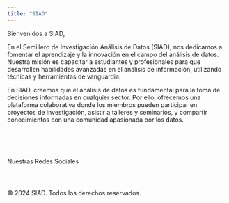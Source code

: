 ```yaml
---
title: "SIAD"
---
```



Bienvenidos a SIAD,

En el Semillero de Investigación Análisis de Datos (SIAD), nos dedicamos a  fomentar el aprendizaje y la innovación en el campo del análisis de datos. Nuestra misión es capacitar a estudiantes y profesionales para que desarrollen habilidades avanzadas en el análisis de información, utilizando técnicas y herramientas de vanguardia.

En SIAD, creemos que el análisis de datos es fundamental para la toma de decisiones informadas en cualquier sector. Por ello, ofrecemos una plataforma colaborativa donde los miembros pueden participar en proyectos de investigación, asistir a talleres y seminarios, y compartir conocimientos con una comunidad apasionada por los datos.

<br><br><br>

Nuestras Redes Sociales

 <link rel="stylesheet" href="https://cdnjs.cloudflare.com/ajax/libs/font-awesome/6.0.0-beta3/css/all.min.css">
        <style>
          .social-icons {
              display: flex;
              justify-content: ; /* Centra los íconos horizontalmente */
              margin: 10px 0; /* Espacio arriba y abajo de los íconos, puedes ajustar el valor */
          }
          .social-icons a {
              margin: 0 5px; /* ajustar la distancia entre los iconos*/
          }
          .social-icons i {
              color: black; /* Color de los íconos */
              font-size: 30px; /* Tamaño de los íconos */
          }
        </style>
        
<div class="social-icons">
  <a href="https://www.instagram.com/siadata_unimag?igsh=MWZ1YzF4YjhoZWNlaw==" target="_blank">
      <i class="fa-brands fa-instagram"></i>
  </a>
  <a href="https://x.com/siadata_unimag?s=2" target="_blank">
      <i class="fa-brands fa-twitter"></i>
  </a>
  <a href="1" target="_blank">
      <i class="fa-brands fa-linkedin"></i>
  </a>
</div>
&copy; 2024 SIAD. Todos los derechos reservados.

